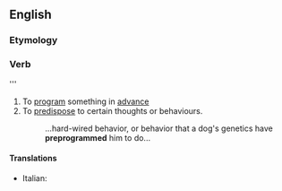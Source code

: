 ==English==

===Etymology===
{{prefix|pre|program}}

===Verb===
{{en-verb|preprograms|preprogramming|preprogrammed}}''' {{context|transitive|lang=en}}

# To [[program]] something in [[advance]]
# To [[predispose]] to certain thoughts or behaviours.
#: ...hard-wired behavior, or behavior that a dog's genetics have '''preprogrammed''' him to do...

====Translations====
{{trans-top|program something in advance}}
* Italian: {{t|it|preprogrammare}}
{{trans-mid}}
{{trans-bottom}}
{{trans-top|predispose to certain thoughts or behviours}}
{{trans-mid}}
{{trans-bottom}}
